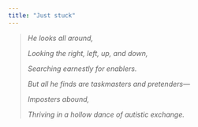```yaml
---
title: "Just stuck"
---
```


> *He looks all around,*
>
> *Looking the right, left, up, and down,*
>
> *Searching earnestly for enablers.*
>
> *But all he finds are taskmasters and pretenders—*
>
> *Imposters abound,*
>
> *Thriving in a hollow dance of autistic exchange.*
